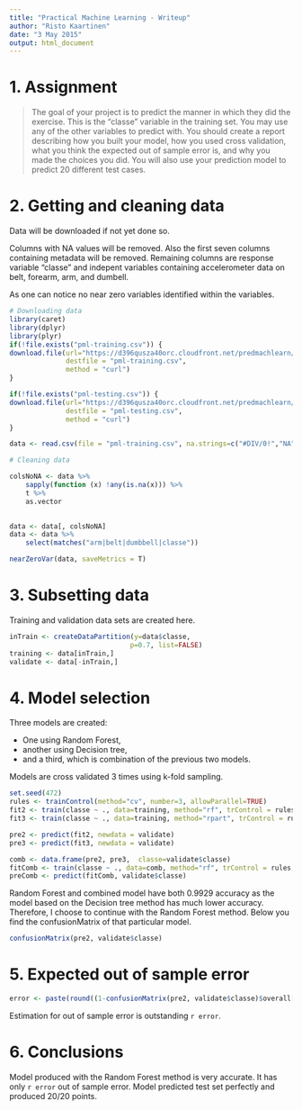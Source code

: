 ```yaml
---
title: "Practical Machine Learning - Writeup"
author: "Risto Kaartinen"
date: "3 May 2015"
output: html_document
---
```

# 1. Assignment

> The goal of your project is to predict the manner in which they did the exercise. This is the "classe" variable in the training set. You may use any of the other variables to predict with. You should create a report describing how you built your model, how you used cross validation, what you think the expected out of sample error is, and why you made the choices you did. You will also use your prediction model to predict 20 different test cases. 

# 2. Getting and cleaning data

Data will be downloaded if not yet done so. 

Columns with NA values will be removed. Also the first seven columns containing
metadata will be removed. Remaining columns are response variable "classe" and
indepent variables containing accelerometer data on belt, forearm, 
arm, and dumbell.

As one can notice no near zero variables identified within the variables.

```r
# Downloading data
library(caret)
library(dplyr)
library(plyr)
if(!file.exists("pml-training.csv")) {
download.file(url="https://d396qusza40orc.cloudfront.net/predmachlearn/pml-training.csv",
              destfile = "pml-training.csv",
              method = "curl")
}

if(!file.exists("pml-testing.csv")) {
download.file(url="https://d396qusza40orc.cloudfront.net/predmachlearn/pml-testing.csv",
              destfile = "pml-testing.csv",
              method = "curl")
}

data <- read.csv(file = "pml-training.csv", na.strings=c("#DIV/0!","NA"))

# Cleaning data

colsNoNA <- data %>% 
    sapply(function (x) !any(is.na(x))) %>% 
    t %>% 
    as.vector
    

data <- data[, colsNoNA] 
data <- data %>% 
    select(matches("arm|belt|dumbbell|classe"))

nearZeroVar(data, saveMetrics = T)
```

# 3. Subsetting data

Training and validation data sets are created here.

```r

inTrain <- createDataPartition(y=data$classe,
                              p=0.7, list=FALSE)
training <- data[inTrain,]
validate <- data[-inTrain,]
```


# 4. Model selection

Three models are created: 

 * One using Random Forest, 
 * another using Decision tree,
 * and a third, which is combination of the previous two models. 
 
Models are cross validated 3 times using k-fold sampling.

```r
set.seed(472)
rules <- trainControl(method="cv", number=3, allowParallel=TRUE)
fit2 <- train(classe ~ ., data=training, method="rf", trControl = rules, verbose=FALSE)
fit3 <- train(classe ~ ., data=training, method="rpart", trControl = rules)

pre2 <- predict(fit2, newdata = validate)
pre3 <- predict(fit3, newdata = validate)

comb <- data.frame(pre2, pre3,  classe=validate$classe)
fitComb <- train(classe ~ ., data=comb, method="rf", trControl = rules, verbose=FALSE)
preComb <- predict(fitComb, validate$classe)
```

Random Forest and combined model have both 0.9929 accuracy as the model based on
the Decision tree method has much lower accuracy. Therefore, I choose to continue
with the Random Forest method. Below you find the confusionMatrix of that 
particular model.

```r
confusionMatrix(pre2, validate$classe)
```

# 5. Expected out of sample error

```r
error <- paste(round((1-confusionMatrix(pre2, validate$classe)$overall["Accuracy"])*100,2), "%")
```

Estimation for out of sample error is outstanding `r error`. 

# 6. Conclusions

Model produced with the Random Forest method is very accurate. It has only `r error` 
out of sample error. Model predicted test set perfectly and produced 20/20 points. 


